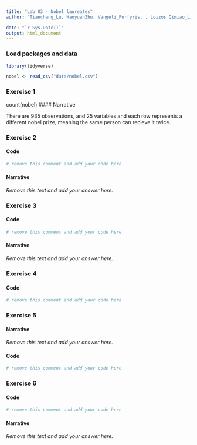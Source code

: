 ```yaml
---
title: "Lab 03 - Nobel laureates"
author: "Tianchang_Lu, HaoyuanZhu, Vangeli_Porfyris, , Loizos Qimiao_Li"

date: "`r Sys.Date()`"
output: html_document
---
```



### Load packages and data

```r
library(tidyverse) 
```

```r
nobel <- read_csv("data/nobel.csv")
```

### Exercise 1
count(nobel)
#### Narrative

There are 935 observations, and 25 variables and each row represents a different nobel prize, meaning the same person can recieve it twice.  


### Exercise 2

#### Code

```r
# remove this comment and add your code here
```

#### Narrative

*Remove this text and add your answer here.*


### Exercise 3

#### Code

```r
# remove this comment and add your code here
```

#### Narrative

*Remove this text and add your answer here.*


### Exercise 4

#### Code

```r
# remove this comment and add your code here
```


### Exercise 5

#### Narrative

*Remove this text and add your answer here.*

#### Code

```r
# remove this comment and add your code here
```


### Exercise 6

#### Code

```r
# remove this comment and add your code here
```

#### Narrative

*Remove this text and add your answer here.*